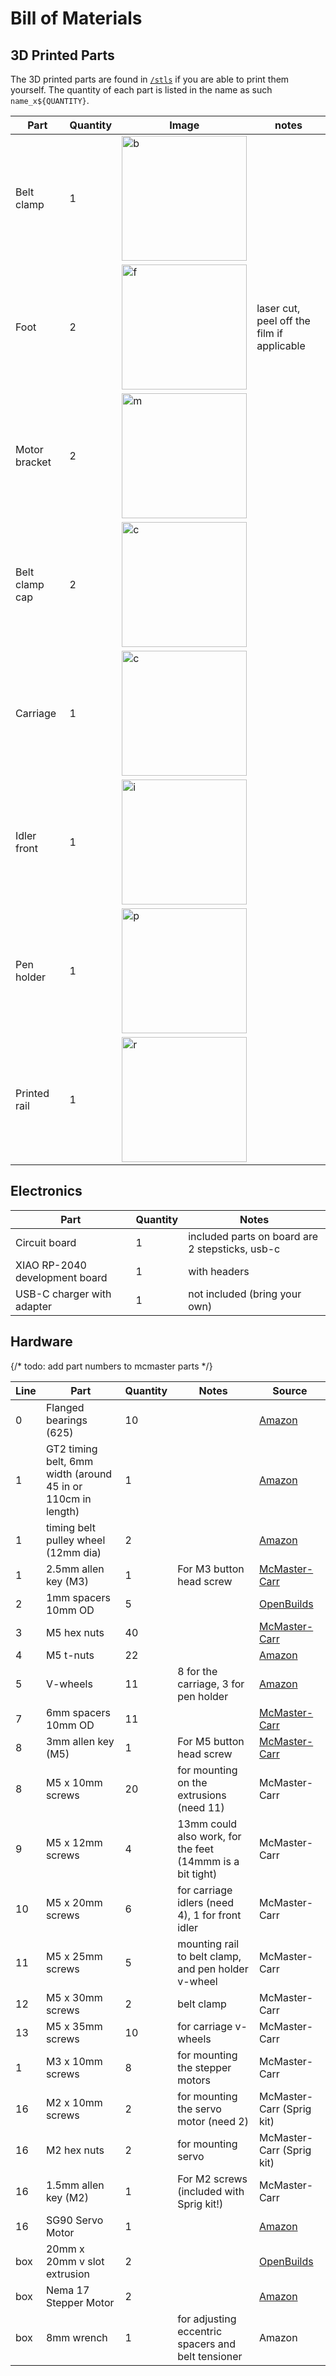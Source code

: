 # Bill of Materials

## 3D Printed Parts

The 3D printed parts are found in [`/stls`](https://github.com/hackclub/haxidraw/tree/main/drawing-thing-v2/stls) if you are able to print them yourself. The quantity of each part is listed in the name as such `name_x${QUANTITY}`.

| Part           | Quantity | Image                                                                                                                      | notes                                      |
| -------------- | -------- | -------------------------------------------------------------------------------------------------------------------------- | ------------------------------------------ |
| Belt clamp     | 1        | <img alt="b" src="https://cloud-2yh3i7iba-hack-club-bot.vercel.app/5screen_shot_2023-05-17_at_20.22.06.png" width="200" /> |                                            |
| Foot           | 2        | <img alt="f" src="https://cloud-2yh3i7iba-hack-club-bot.vercel.app/3screen_shot_2023-05-17_at_20.22.47.png" width="200" /> | laser cut, peel off the film if applicable |
| Motor bracket  | 2        | <img alt="m" src="https://cloud-2yh3i7iba-hack-club-bot.vercel.app/1screen_shot_2023-05-17_at_20.23.34.png" width="200" /> |                                            |
| Belt clamp cap | 2        | <img alt="c" src="https://cloud-2yh3i7iba-hack-club-bot.vercel.app/7screen_shot_2023-05-17_at_20.21.54.png" width="200" /> |                                            |
| Carriage       | 1        | <img alt="c" src="https://cloud-2yh3i7iba-hack-club-bot.vercel.app/0screen_shot_2023-05-17_at_20.22.32.png" width="200" /> |                                            |
| Idler front    | 1        | <img alt="i" src="https://cloud-2yh3i7iba-hack-club-bot.vercel.app/2screen_shot_2023-05-17_at_20.22.58.png" width="200" /> |                                            |
| Pen holder     | 1        | <img alt="p" src="https://cloud-2yh3i7iba-hack-club-bot.vercel.app/4screen_shot_2023-05-17_at_20.23.42.png" width="200" /> |                                            |
| Printed rail   | 1        | <img alt="r" src="https://cloud-2yh3i7iba-hack-club-bot.vercel.app/6screen_shot_2023-05-17_at_20.23.52.png" width="200" /> |                                            |

## Electronics

| Part                           | Quantity | Notes                                           |
| ------------------------------ | -------- | ----------------------------------------------- |
| Circuit board                  | 1        | included parts on board are 2 stepsticks, usb-c |
| XIAO RP-2040 development board | 1        | with headers                                    |
| USB-C charger with adapter     | 1        | not included (bring your own)                   |

## Hardware

{/* todo: add part numbers to mcmaster parts */}

| Line | Part                                                         | Quantity | Notes                                                     | Source                                                                                                                                                                                                                                                                                                                                                                                                                                                   |
| ---- | ------------------------------------------------------------ | -------- | --------------------------------------------------------- | -------------------------------------------------------------------------------------------------------------------------------------------------------------------------------------------------------------------------------------------------------------------------------------------------------------------------------------------------------------------------------------------------------------------------------------------------------- |
| 0    | Flanged bearings (625)                                       | 10       |                                                           | [Amazon](https://www.amazon.com/uxcell-Bearing-5x16x5mm-Shielded-Bearings/dp/B07Z3DXF14/ref=sr_1_3?crid=8AT1M0DQRGMK&keywords=flanged+bearing+625&qid=1676574078&sprefix=flanged+bearing+625%2Caps%2C78&sr=8-3)                                                                                                                                                                                                                                          |
| 1    | GT2 timing belt, 6mm width (around 45 in or 110cm in length) | 1        |                                                           | [Amazon](https://www.amazon.com/Printing-Zeelo-Fiberglass-Rostock-Printers/dp/B08974S1CC/ref=sr_1_1_sspa?crid=396XZ4ZAXMS42&keywords=gt2+timing+belt&qid=1676574964&sprefix=gt2+timing+bel%2Caps%2C107&sr=8-1-spons&psc=1&spLa=ZW5jcnlwdGVkUXVhbGlmaWVyPUExOTkwVktVWlFXWkdVJmVuY3J5cHRlZElkPUEwNTIzMzE3MVE0UEQ2RkcxTEFZRSZlbmNyeXB0ZWRBZElkPUEwNTUzMzUzTk83T1ZPNzdNUFpOJndpZGdldE5hbWU9c3BfYXRmJmFjdGlvbj1jbGlja1JlZGlyZWN0JmRvTm90TG9nQ2xpY2s9dHJ1ZQ==) |
| 1    | timing belt pulley wheel (12mm dia)                          | 2        |                                                           | [Amazon](https://www.amazon.com/WINSINN-Aluminum-Synchronous-Timing-Printer/dp/B077GNZK3J/ref=sr_1_5?crid=1QSGXPNLV7LF3&keywords=5mm%2B20%2Bteeth%2Btiming%2Bpulley%2Bwheel&qid=1680728232&s=industrial&sprefix=gt2%2Btiming%2Bbelt%2Bpulley%2Cindustrial%2C113&sr=1-5&th=1)                                                                                                                                                                             |
| 1    | 2.5mm allen key (M3)                                         | 1        | For M3 button head screw                                  | [McMaster-Carr](https://www.mcmaster.com/allen-keys/l-keys-9/system-of-measurement~metric/size~2-5-mm/)                                                                                                                                                                                                                                                                                                                                                  |
| 2    | 1mm spacers 10mm OD                                          | 5        |                                                           | [OpenBuilds](https://openbuildspartstore.com/precision-shim-10x5x1mm/)                                                                                                                                                                                                                                                                                                                                                                                   |
| 3    | M5 hex nuts                                                  | 40       |                                                           | [McMaster-Carr](https://www.mcmaster.com/nuts/metric-medium-strength-steel-hex-nuts-class-8/thread-size~m5/)                                                                                                                                                                                                                                                                                                                                             |
| 4    | M5 t-nuts                                                    | 22       |                                                           | [Amazon](https://www.amazon.com/Fastener-Nickel-Plated-Sliding-Aluminum-Profile/dp/B086MKNYDS/ref=sr_1_8?crid=21VQGH6T8RDXV&keywords=t+nut&qid=1676574676&sprefix=t+nut%2Caps%2C112&sr=8-8)                                                                                                                                                                                                                                                              |
| 5    | V-wheels                                                     | 11       | 8 for the carriage, 3 for pen holder                      | [Amazon](https://www.amazon.com/V-Shape-Bearing-Accessories-Sliding-Printer/dp/B07NSHH9N4/ref=sr_1_4?crid=18BCJ1C1W468K&keywords=v+wheels&qid=1676574357&sprefix=%2Caps%2C221&sr=8-4)                                                                                                                                                                                                                                                                    |
| 7    | 6mm spacers 10mm OD                                          | 11       |                                                           | [McMaster-Carr](https://www.mcmaster.com/spacers/system-of-measurement~metric/for-screw-size~m5/length~6-mm/od~10mm/)                                                                                                                                                                                                                                                                                                                                    |
| 8    | 3mm allen key (M5)                                           | 1        | For M5 button head screw                                  | [McMaster-Carr](https://www.mcmaster.com/allen-keys/l-keys-9/system-of-measurement~metric/size~3-mm/)                                                                                                                                                                                                                                                                                                                                                    |
| 8    | M5 x 10mm screws                                             | 20       | for mounting on the extrusions (need 11)                  | McMaster-Carr                                                                                                                                                                                                                                                                                                                                                                                                                                            |
| 9    | M5 x 12mm screws                                             | 4        | 13mm could also work, for the feet (14mmm is a bit tight) | McMaster-Carr                                                                                                                                                                                                                                                                                                                                                                                                                                            |
| 10   | M5 x 20mm screws                                             | 6        | for carriage idlers (need 4), 1 for front idler           | McMaster-Carr                                                                                                                                                                                                                                                                                                                                                                                                                                            |
| 11   | M5 x 25mm screws                                             | 5        | mounting rail to belt clamp, and pen holder v-wheel       | McMaster-Carr                                                                                                                                                                                                                                                                                                                                                                                                                                            |
| 12   | M5 x 30mm screws                                             | 2        | belt clamp                                                | McMaster-Carr                                                                                                                                                                                                                                                                                                                                                                                                                                            |
| 13   | M5 x 35mm screws                                             | 10       | for carriage v-wheels                                     | McMaster-Carr                                                                                                                                                                                                                                                                                                                                                                                                                                            |
| 1    | M3 x 10mm screws                                             | 8        | for mounting the stepper motors                           | McMaster-Carr                                                                                                                                                                                                                                                                                                                                                                                                                                            |
| 16   | M2 x 10mm screws                                             | 2        | for mounting the servo motor (need 2)                     | McMaster-Carr (Sprig kit)                                                                                                                                                                                                                                                                                                                                                                                                                                |
| 16   | M2 hex nuts                                                  | 2        | for mounting servo                                        | McMaster-Carr (Sprig kit)                                                                                                                                                                                                                                                                                                                                                                                                                                |
| 16   | 1.5mm allen key (M2)                                         | 1        | For M2 screws (included with Sprig kit!)                  | McMaster-Carr                                                                                                                                                                                                                                                                                                                                                                                                                                            |
| 16   | SG90 Servo Motor                                             | 1        |                                                           | [Amazon](https://www.amazon.com/Smraza-Helicopter-Airplane-Control-Arduino/dp/B07L2SF3R4/ref=sr_1_5?crid=2AQGJMAW5CBU8&keywords=servo%2Bmotor&qid=1676579262&sprefix=servo%2Bmotor%2Caps%2C82&sr=8-5&th=1)                                                                                                                                                                                                                                               |
| box  | 20mm x 20mm v slot extrusion                                 | 2        |                                                           | [OpenBuilds](https://openbuildspartstore.com/v-slot-20x20-linear-rail/?sku=255-LP&gclid=Cj0KCQiAxbefBhDfARIsAL4XLRqRouKE4KMl3HNY35u6MQoBaKNPmS5ODHVxXfpoFuROiafi1i7nwi4aAs3AEALw_wcB)                                                                                                                                                                                                                                                                    |
| box  | Nema 17 Stepper Motor                                        | 2        |                                                           | [Amazon](https://www.amazon.com/STEPPERONLINE-Stepper-63-74oz-Connector-Extruder/dp/B07LCHHQ97/ref=sr_1_3?crid=2JKWSAFLUD7FK&keywords=stepper+motor+nema+15&qid=1676574905&sprefix=stepper+motors+nema+15%2Caps%2C94&sr=8-3)                                                                                                                                                                                                                             |
| box  | 8mm wrench                                                   | 1        | for adjusting eccentric spacers and belt tensioner        | Amazon                                                                                                                                                                                                                                                                                                                                                                                                                                                   |
